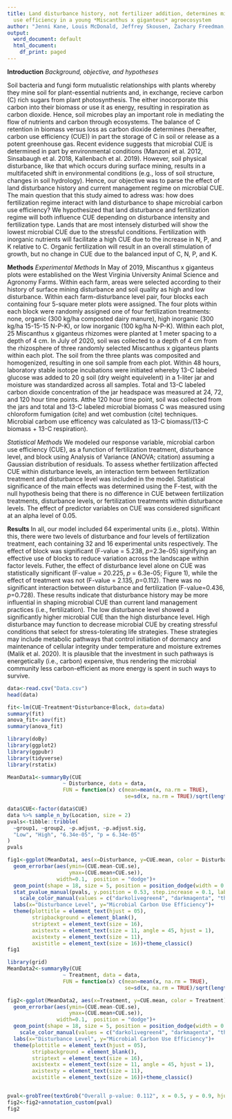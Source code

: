 ---
title: Land disturbance history, not fertilizer addition, determines microbial carbon
  use efficiency in a young *Miscanthus x giganteus* agroecosystem
author: "Jenni Kane, Louis McDonald, Jeffrey Skousen, Zachary Freedman, Ember Morrissey"
output:
  word_document: default
  html_document:
    df_print: paged
---

**Introduction**
*Background, objective, and hypotheses*

Soil bacteria and fungi form mutualistic relationships with plants whereby they mine soil for plant-essential nutrients and, in exchange, recieve carbon (C) rich sugars from plant photosynthesis. The either inocorporate this carbon into their biomass or use it as energy, resulting in respiration as carbon dioxide. Hence, soil microbes play an important role in mediating the flow of nutrients and carbon through ecosystems. The balance of C retention in biomass versus loss as carbon dioxide determines (hereafter, carbon use efficiency (CUE)) in part the storage of C in soil or release as a potent greenhouse gas. Recent evidence suggests that microbial CUE is determined in part by environmental conditions (Manzoni et al. 2012, Sinsabaugh et al. 2018, Kallenbach et al. 2019). However, soil physical disturbance, like that which occurs during surface mining, results in a multifaceted shift in environmental conditions (e.g., loss of soil structure, changes in soil hydrology). Hence, our objective was to parse the effect of land disturbance history and current management regime on microbial CUE. The main question that this study aimed to adress was: how does fertilization regime interact with land disturbance to shape microbial carbon use efficiency? We hypothesized that land disturbance and fertilization regime will both influence CUE depending on disturbance intensity and fertilization type. Lands that are most intensely disturbed will show the lowest microbial CUE due to the stressful conditions. Fertilization with inorganic nutrients will facilitate a high CUE due to the  increase in N, P, and K relative to C. Organic fertilization will result in an overall stimulation of growth, but no change in CUE due to the balanced input of C, N, P, and K. 

**Methods**
*Experimental Methods*
In May of 2019, Miscanthus x giganteus plots were established on the West Virginia University Animal Science and Agronomy Farms. Within each farm, areas were selected according to their history of surface mining disturbance and soil quality as high and low disturbance. Within each farm-disturbance level pair, four blocks each containing four 5-square meter plots were assigned. The four plots within each block were randomly assigned one of four fertilization treatments: none, organic (300 kg/ha composted dairy manure), high inorganic (300 kg/ha 15-15-15 N-P-K), or low inorganic (100 kg/ha N-P-K). Within each plot, 25 Miscanthus x giganteus rhizomes were planted at 1 meter spacing to a depth of 4 cm. 
In July of 2020, soil was collected to a depth of 4 cm from the rhizosphere of three randomly selected Miscanthus x giganteus plants within each plot. The soil from the three plants was composited and homogenized, resulting in one soil sample from each plot. Within 48 hours, laboratory stable isotope incubations were initiated whereby 13-C labeled glucose was added to 20 g soil (dry weight equivelent) in a 1-liter jar and moisture was standardized across all samples. Total and 13-C labeled carbon dioxide concentration of the jar headspace was measured at 24, 72, and 120 hour time points. Atthe 120 hour time point, soil was collected from the jars and total and 13-C labeled microbial biomass C was measured using chloroform fumigation (cite) and wet combustion (cite) techniques. Microbial carbom use efficency was calculated as 13-C biomass/(13-C biomass + 13-C respiration). 

*Statistical Methods*
We modeled our response variable, microbial carbon use efficiency (CUE), as a function of fertilization treatment, disturbance level, and block  using Analysis of Variance (ANOVA; citation) assuming a Gaussian distribution of residuals. To assess whether fertilization affected CUE within disturbance levels, an interaction term between fertilization treatment and disturbance level was included in the model. Statistical significance of the main effects was determined using the F-test, with the null hypothesis being that there is no difference in CUE between fertilization treatments, disturbance levels, or fertilization treatments within disturbance levels. The effect of predictor variables on CUE was considered significant at an alpha level of 0.05. 
 
**Results**
In all, our model included 64 experimental units (i.e., plots). Within this, there were two levels of disturbance and four levels of fertilization treatment, each containing 32 and 16 experimental units respectively. The effect of block was significant (F-value = 5.238, *p*=2.3e-05) signifying an effective use of blocks to reduce variation across the landscape within factor levels. Futher, the effect of disturbance level alone on CUE was statistically significant (F-value = 20.225, *p* = 6.3e-05; Figure 1), while the effect of treatment was not (F-value = 2.135, *p*=0.112). There was no significant interaction between disturbance and fertilization (F-value=0.436, *p*=0.728). These results indicate that disturbance history may be more influential in shaping microbial CUE than current land management practices (i.e., fertilization). The low disturbance level showed a significantly higher microbial CUE than the high disturbance level. High disturbance may function to decrease microbial CUE by creating stressful conditions that select for stress-tolerating life strategies. These strategies may include metabolic pathways that control initiation of dormancy and maintenance of cellular integrity under temperature and moisture extremes (Malik et al. 2020). It is plausible that the investment in such pathways is energetically (i.e., carbon) expensive, thus rendering the microbial community less carbon-efficient as more energy is spent in such ways to survive. 

```{r}
data<-read.csv("Data.csv")
head(data)
```

```{r}
fit<-lm(CUE~Treatment*Disturbance+Block, data=data)
summary(fit)
anova_fit<-aov(fit)
summary(anova_fit)
```



```{r}
library(doBy)
library(ggplot2)
library(ggpubr)
library(tidyverse)
library(rstatix)

MeanData1<-summaryBy(CUE
                  ~ Disturbance, data = data, 
                  FUN = function(x) c(mean=mean(x, na.rm = TRUE), 
                                      se=sd(x, na.rm = TRUE)/sqrt(length(x))))

data$CUE<-factor(data$CUE)
data %>% sample_n_by(Location, size = 2)
pvals<-tibble::tribble(
  ~group1, ~group2, ~p.adjust, ~p.adjust.sig, 
  "Low", "High", "6.34e-05", "p = 6.34e-05"
)
pvals

fig1<-ggplot(MeanData1, aes(x=Disturbance, y=CUE.mean, color = Disturbance))+
  geom_errorbar(aes(ymin=(CUE.mean-CUE.se), 
                    ymax=(CUE.mean+CUE.se)),
                width=0.1,  position = "dodge")+ 
  geom_point(shape = 18, size = 5, position = position_dodge(width = 0.4)) + 
  stat_pvalue_manual(pvals, y.position = 0.53, step.increase = 0.1, label = "p.adjust.sig")+
    scale_color_manual(values = c("darkolivegreen4", "darkmagenta", "thistle4", "lightpink3"))+
  labs(x="Disturbance Level", y="Microbial Carbon Use Efficiency")+
  theme(plottitle = element_text(hjust = 05),
        stripbackground = element_blank(),
        striptext = element_text(size = 16),
        axistextx = element_text(size = 11, angle = 45, hjust = 1),
        axistexty = element_text(size = 11),
        axistitle = element_text(size = 16))+theme_classic()
fig1

```





```{r}
library(grid)
MeanData2<-summaryBy(CUE
                  ~ Treatment, data = data, 
                  FUN = function(x) c(mean=mean(x, na.rm = TRUE), 
                                      se=sd(x, na.rm = TRUE)/sqrt(length(x))))

fig2<-ggplot(MeanData2, aes(x=Treatment, y=CUE.mean, color = Treatment))+
  geom_errorbar(aes(ymin=(CUE.mean-CUE.se), 
                    ymax=(CUE.mean+CUE.se)),
                width=0.1,  position = "dodge")+ 
  geom_point(shape = 18, size = 5, position = position_dodge(width = 0.4)) + 
    scale_color_manual(values = c("darkolivegreen4", "darkmagenta", "thistle4", "lightpink3"))+
  labs(x="Disturbance Level", y="Microbial Carbon Use Efficiency")+
  theme(plottitle = element_text(hjust = 05),
        stripbackground = element_blank(),
        striptext = element_text(size = 16),
        axistextx = element_text(size = 11, angle = 45, hjust = 1),
        axistexty = element_text(size = 11),
        axistitle = element_text(size = 16))+theme_classic()


pval<-grobTree(textGrob("Overall p-value: 0.112", x = 0.5, y = 0.9, hjust = 0, gp = gpar(col = "black", fontsize=13)))
fig2<-fig2+annotation_custom(pval)
fig2
```



